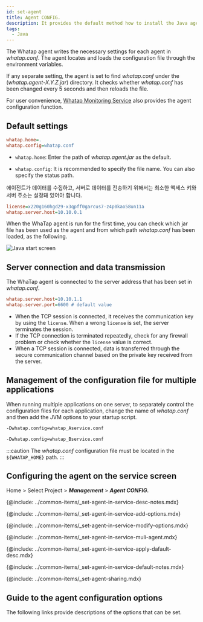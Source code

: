 ```yaml
---
id: set-agent
title: Agent CONFIG.
description: It provides the default method how to install the Java agent.
tags:
  - Java
---
```


The Whatap agent writes the necessary settings for each agent in _whatap.conf_. The agent locates and loads the configuration file through the environment variables.

If any separate setting, the agent is set to find _whatap.conf_ under the (_whatap.agent-X.Y.Z.jar_) directory. It checks whether _whatap.conf_ has been changed every 5 seconds and then reloads the file.

For user convenience, [Whatap Monitoring Service](https://service.whatap.io) also provides the agent configuration function.

## Default settings

<!-- 담당자 확인 필요 -->

```ini title='whatap.conf 설정'
whatap.home=.
whatap.config=whatap.conf
```

-   `whatap.home`: Enter the path of _whatap.agent.jar_ as the default.

-   `whatap.config`: It is recommended to specify the file name. You can also specify the status path.

에이전트가 데이터를 수집하고, 서버로 데이터를 전송하기 위해서는 최소한 액세스 키와 서버 주소는 설정돼 있어야 합니다.

```ini title='whatap.conf 최소 설정 예시'
license=x220g160hgd29-x3qpff0garcus7-z4p0kao58un11a
whatap.server.host=10.10.0.1
```

When the WhaTap agent is run for the first time, you can check which jar file has been used as the agent and from which path _whatap.conf_ has been loaded, as the following.

![Java start screen](/img/set-java-agent-start.png)

## Server connection and data transmission

The WhaTap agent is connected to the server address that has been set in _whatap.conf_.

```ini title='whatap.conf'
whatap.server.host=10.10.1.1
whatap.server.port=6600 # default value
```

-   When the TCP session is connected, it receives the communication key by using the `license`. When a wrong `license` is set, the server terminates the session.
-   If the TCP connection is terminated repeatedly, check for any firewall problem or check whether the `license` value is correct.
-   When a TCP session is connected, data is transferred through the secure communication channel based on the private key received from the server.

## Management of the configuration file for multiple applications

When running multiple applications on one server, to separately control the configuration files for each application, change the name of _whatap.conf_ and then add the JVM options to your startup script.

```bash title='A 서비스'
-Dwhatap.config=whatap_Aservice.conf
```

```bash title='B 서비스'
-Dwhatap.config=whatap_Bservice.conf
```

:::caution
The _whatap.conf_ configuration file must be located in the `${WHATAP_HOME}` path.
:::


<!--서비스 화면에서 에이전트 설정하기 start-->

## Configuring the agent on the service screen

Home > Select Project > **_Management_** > **_Agent CONFIG._**


<Desc name='whatap.conf'/>

<!--Notes-->

{@include: ../common-items/_set-agent-in-service-desc-notes.mdx}

<!--옵션추가하기-->

{@include: ../common-items/_set-agent-in-service-add-options.mdx}  

<!--옵션 수정 또는 삭제 -->

{@include: ../common-items/_set-agent-in-service-modify-options.mdx}  

<!-- 여러에이전트 동시 적용 -->

{@include: ../common-items/_set-agent-in-service-muli-agent.mdx}

<!-- 에이전트 기본값 적용 -->

{@include: ../common-items/_set-agent-in-service-apply-dafault-desc.mdx}


<DefaultItems name='whatap.conf'/>

<!--Notes-->

{@include: ../common-items/_set-agent-in-service-default-notes.mdx}

<!--설정 공유하기-->

{@include: ../common-items/_set-agent-sharing.mdx}  

<!--서비스 화면에서 에이전트 설정하기 end-->

## Guide to the agent configuration options

The following links provide descriptions of the options that can be set.


<DocCardList/>
